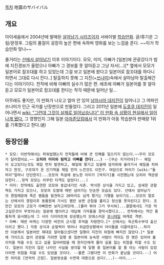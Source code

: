 [[목차]]
地震のサバイバル
== 개요 ==
아이세움에서 2004년에 발매된 [[살아남기 시리즈]]이자 서바이벌 [[학습만화]]. 글/류기운 그림/문정후.
그림의 품질이 굉장히 높은 편에 속하며 영화를 보는 느낌을 준다. ~~이거 학습만화 맞나~~

줄거리는 [[산에서 살아남기]] 이후 이야기이다. 모모, 미미, 아빠가 [일본]에 관광갔다가 밤에 지진경보가 울렸으나 아빠가 그 경보를 못 알아듣고 그냥 자서(...)[* 옆에서 모모가 일본어로 잠꼬대를 하고 있었는데 그걸 보고 일본에 왔다고 일본어로 잠꼬대를 하다니 하면서 그대로 다시 잔다..] 탈출하지 못해 그 지진(+[[쓰나미]])속에서 살아남아 탈출해간다는 이야기이다. 전작에 비해 아빠의 실수가 많은 편. 애초에 아빠가 일본어를 못 알아듣고 모모가 일본어로 잠꼬대를 한다는 착각 때문에 일어난 일...

아무래도 좋지만, 이 만화가 나오고 얼마 안 있어 [[남아시아 대지진]]이 일어나고 그 여파인 쓰나미가 인근 국가를 난장판으로 만들었다. 그리고 2011년 일본에 [[도호쿠 대지진]]이 일어나면서 [[wiki: "그런데 그것이 실제로 일어났습니다" 이 만화 속 상황이 현실에서 일어나게 됐다.]] 그 영향인지 그해 일본 [[아마존닷컴]]에서 이 만화가 아동 학습분야 판매량 1위를 기록했다고 한다.([http://www.segye.com/content/html/2011/03/22/20110322000154.html #])

== 등장인물 ==
 * 모모: 이번작에서는 파워업했는지 전작들에 비해 큰 민폐를 일으키지 않는다.~~우리 모모가 달라졌어요.~~ '''오히려 미미와 팀먹고 아빠를 깐다(...)''' --[무슨 지거리야]?-- 해일이 오고있다는것도 제일 먼저 발견하고, 해일에 쫒기고 있을때 암석위에 올라가서 해일을 피하자고 한것, 구조대가 온 인기척을 제일 먼저 느낀것도 이친구. 여담으로 머리가 [wiki:"돌머리"얼마나 단단한지]...모모의 독설에 분노한 미미가 [박치기]를 시전했는데 오히려 역관광당한다...정작 모모는 아무런 타격도 없었다(...)
 * 미미: 전작에도 출연한 모모와 동갑내기인 사촌. 박식한 상식을 가지고 있고, 섬세한 관찰력도 가지고 있으나, 모모의 도발에 매번 넘어가는 단순한 모습도 있다. 산에서 살아남기의 경험때문에 죽은 뱀들을 발견하고 20마리도 넘게 챙기는 기행을 보이기도...모모의 말로는 산에서의 경험이후 동물원에 가서도 뱀만 보면 군침을 흘리고 정신을 못차린다고 한다. 조만간 모모의 고모가 아빠한번 보자고하던데..[몰라 뭐야 그거 무서워]...결말에서도 가장 먹고싶은것이 무엇이냐는 질문에 뱀이라고 대답해 기자들을 경악시켰다고... 전작에서는 약간 통통하게 묘사됐는데 그 사이 다이어트에 성공했는지 모에스러운 [[포니테일]] 여캐로 격변.
 * 아빠: 매번 바뀌는 다양한 버전의 군시절 추억을 자랑한다.[* 산에서는 육군특수부대 출신이라고 했다.] 각종 상식과 순발력이 뛰어나 위급한상황에서 아이들을 이끌어준다...하지만 이분께서 일본어만 제대로 알아들으셨다면 일행이 지진의 위험에 빠지진 않았다.[* 일본에 가이드도 없이 관광을 가려면 일행 중 일본어에 능숙한 사람이 적어도 한 명은 있어야 불이익을 막을 수도 있고 길을 잃어버렸을 때 현지인에게 물어 길을 잃는 위험을 피할 수도 있다. 일본이 지진이 많은 나라인 사실을 생각할 때 일행 중 일본어를 할 줄 아는 사람이 있었더라면 위험을 피할 수도 있었을 것이다. --물론 그랬다면 이 만화가 끝났을 것이다.--] 어떤 의미로 [만악의 근원]. 일본방송을 수면제 대용으로 쓴다(...)--어이...--

